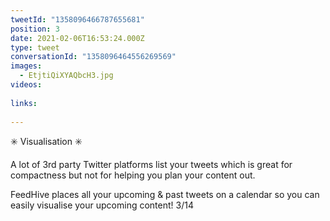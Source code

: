 ```yaml
---
tweetId: "1358096466787655681"
position: 3
date: 2021-02-06T16:53:24.000Z
type: tweet
conversationId: "1358096464556269569"
images:
  - EtjtiQiXYAQbcH3.jpg
videos:
  
links:
  
---
```

✳️ Visualisation ✳️

A lot of 3rd party Twitter platforms list your tweets which is great for compactness but not for helping you plan your content out. 

FeedHive places all your upcoming &amp; past tweets on a calendar so you can easily visualise your upcoming content! 3/14 
